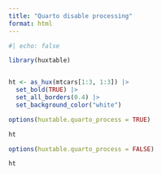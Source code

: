```yaml
---
title: "Quarto disable processing"
format: html
---
```




```r
#| echo: false

library(huxtable)


ht <- as_hux(mtcars[1:3, 1:3]) |> 
  set_bold(TRUE) |> 
  set_all_borders(0.4) |> 
  set_background_color("white")

options(huxtable.quarto_process = TRUE)

ht

options(huxtable.quarto_process = FALSE)

ht
```
